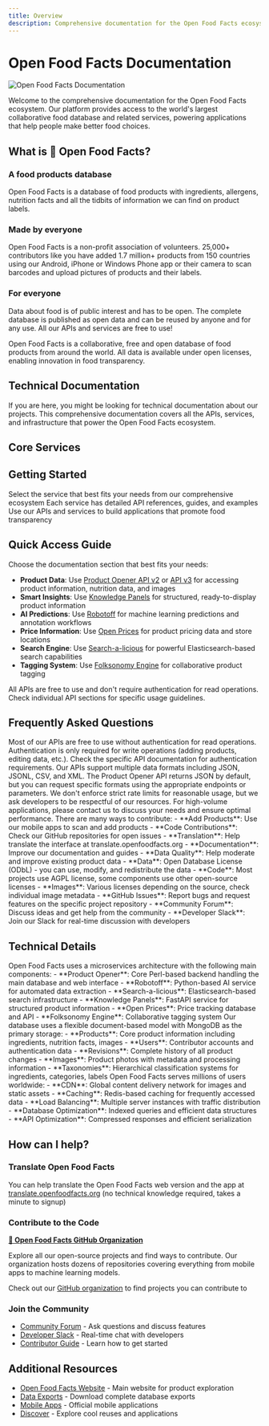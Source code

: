 ```yaml
---
title: Overview
description: Comprehensive documentation for the Open Food Facts ecosystem - APIs, services, and infrastructure
---
```



# Open Food Facts Documentation

![Open Food Facts Documentation](./assets/image.png)

Welcome to the comprehensive documentation for the Open Food Facts ecosystem. Our platform provides access to the world's largest collaborative food database and related services, powering applications that help people make better food choices.

## What is 🍊 Open Food Facts?

### A food products database

Open Food Facts is a database of food products with ingredients, allergens, nutrition facts and all the tidbits of information we can find on product labels.

### Made by everyone

Open Food Facts is a non-profit association of volunteers. 25,000+ contributors like you have added 1.7 million+ products from 150 countries using our Android, iPhone or Windows Phone app or their camera to scan barcodes and upload pictures of products and their labels.

### For everyone

Data about food is of public interest and has to be open. The complete database is published as open data and can be reused by anyone and for any use. All our APIs and services are free to use!

<Callout type="info">
  Open Food Facts is a collaborative, free and open database of food products
  from around the world. All data is available under open licenses, enabling
  innovation in food transparency.
</Callout>

## Technical Documentation

If you are here, you might be looking for technical documentation about our projects. This comprehensive documentation covers all the APIs, services, and infrastructure that power the Open Food Facts ecosystem.

## Core Services

<Cards>
  <Card
    title="Product Opener"
    description="Core backend system powering Open Food Facts with API endpoints, database, and web interface"
    href="/docs/Product-Opener"
  />
  <Card
    title="Robotoff"
    description="AI-powered service for automated product data extraction using computer vision and ML"
    href="/docs/Robotoff"
  />
  <Card
    title="Knowledge Panels"
    description="FastAPI service providing structured, ready-to-display knowledge panels for products"
    href="/docs/Knowledge-Panel"
  />
  <Card
    title="Open Prices"
    description="Global price database with location-based pricing information and analytics"
    href="/docs/Open-prices"
  />
  <Card
    title="Folksonomy Engine"
    description="Collaborative tagging system for adding custom properties to products"
    href="/docs/folksonomy"
  />
  <Card
    title="Search-a-licious"
    description="Ready-to-use search component built on Elasticsearch for data exploration"
    href="/docs/Search-a-licious"
  />
  <Card
    title="Infrastructure"
    description="Server architecture, hosting, and technical infrastructure documentation"
    href="/docs/Infra"
  />
</Cards>

## Getting Started

<Steps>
  <Step title="Choose Your Service">
    Select the service that best fits your needs from our comprehensive
    ecosystem
  </Step>
  <Step title="Explore the Documentation">
    Each service has detailed API references, guides, and examples
  </Step>
  <Step title="Start Building">
    Use our APIs and services to build applications that promote food
    transparency
  </Step>
</Steps>

## Quick Access Guide

Choose the documentation section that best fits your needs:

- **Product Data**: Use [Product Opener API v2](/docs/Product-Opener/v2) or [API v3](/docs/Product-Opener/v3) for accessing product information, nutrition data, and images
- **Smart Insights**: Use [Knowledge Panels](/docs/Knowledge-Panel) for structured, ready-to-display product information
- **AI Predictions**: Use [Robotoff](/docs/Robotoff) for machine learning predictions and annotation workflows
- **Price Information**: Use [Open Prices](/docs/Open-prices) for product pricing data and store locations
- **Search Engine**: Use [Search-a-licious](/docs/Search-a-licious) for powerful Elasticsearch-based search capabilities
- **Tagging System**: Use [Folksonomy Engine](/docs/folksonomy) for collaborative product tagging

<Callout type="success">
  All APIs are free to use and don't require authentication for read operations.
  Check individual API sections for specific usage guidelines.
</Callout>

## Frequently Asked Questions

<Accordions type="single">
  <Accordion title="Do I need authentication to use the APIs?" id="auth-question">
    Most of our APIs are free to use without authentication for read operations. Authentication is only required for write operations (adding products, editing data, etc.). Check the specific API documentation for authentication requirements.
  </Accordion>
  
  <Accordion title="What data formats are supported?" id="data-formats">
    Our APIs support multiple data formats including JSON, JSONL, CSV, and XML. The Product Opener API returns JSON by default, but you can request specific formats using the appropriate endpoints or parameters.
  </Accordion>
  
  <Accordion title="Is there a rate limit for API calls?" id="rate-limits">
    We don't enforce strict rate limits for reasonable usage, but we ask developers to be respectful of our resources. For high-volume applications, please contact us to discuss your needs and ensure optimal performance.
  </Accordion>
  
  <Accordion title="How can I contribute to Open Food Facts?" id="how-to-contribute">
    There are many ways to contribute:
    - **Add Products**: Use our mobile apps to scan and add products
    - **Code Contributions**: Check our GitHub repositories for open issues
    - **Translation**: Help translate the interface at translate.openfoodfacts.org
    - **Documentation**: Improve our documentation and guides
    - **Data Quality**: Help moderate and improve existing product data
  </Accordion>
  
  <Accordion title="What licenses apply to the data and code?" id="licenses">
    - **Data**: Open Database License (ODbL) - you can use, modify, and redistribute the data
    - **Code**: Most projects use AGPL license, some components use other open-source licenses
    - **Images**: Various licenses depending on the source, check individual image metadata
  </Accordion>
  
  <Accordion title="How do I report bugs or request features?" id="bugs-features">
    - **GitHub Issues**: Report bugs and request features on the specific project repository
    - **Community Forum**: Discuss ideas and get help from the community
    - **Developer Slack**: Join our Slack for real-time discussion with developers
  </Accordion>
</Accordions>

## Technical Details

<Accordions type="single">
  <Accordion title="System Architecture Overview" id="architecture">
    Open Food Facts uses a microservices architecture with the following main components:
    - **Product Opener**: Core Perl-based backend handling the main database and web interface
    - **Robotoff**: Python-based AI service for automated data extraction
    - **Search-a-licious**: Elasticsearch-based search infrastructure
    - **Knowledge Panels**: FastAPI service for structured product information
    - **Open Prices**: Price tracking database and API
    - **Folksonomy Engine**: Collaborative tagging system
  </Accordion>
  
  <Accordion title="Database Schema and Data Model" id="database-schema">
    Our database uses a flexible document-based model with MongoDB as the primary storage:
    - **Products**: Core product information including ingredients, nutrition facts, images
    - **Users**: Contributor accounts and authentication data
    - **Revisions**: Complete history of all product changes
    - **Images**: Product photos with metadata and processing information
    - **Taxonomies**: Hierarchical classification systems for ingredients, categories, labels
  </Accordion>
  
  <Accordion title="Performance and Scalability" id="performance">
    Open Food Facts serves millions of users worldwide:
    - **CDN**: Global content delivery network for images and static assets
    - **Caching**: Redis-based caching for frequently accessed data
    - **Load Balancing**: Multiple server instances with traffic distribution
    - **Database Optimization**: Indexed queries and efficient data structures
    - **API Optimization**: Compressed responses and efficient serialization
  </Accordion>
</Accordions>

## How can I help?

### Translate Open Food Facts

You can help translate the Open Food Facts web version and the app at [translate.openfoodfacts.org](https://translate.openfoodfacts.org/) (no technical knowledge required, takes a minute to signup)

### Contribute to the Code

**[🐙 Open Food Facts GitHub Organization](https://github.com/openfoodfacts)**

Explore all our open-source projects and find ways to contribute. Our organization hosts dozens of repositories covering everything from mobile apps to machine learning models.

Check out our [GitHub organization](https://github.com/openfoodfacts) to find projects you can contribute to

### Join the Community

- [Community Forum](https://forum.openfoodfacts.org) - Ask questions and discuss features
- [Developer Slack](https://slack.openfoodfacts.org) - Real-time chat with developers
- [Contributor Guide](https://wiki.openfoodfacts.org/Contributor) - Learn how to get started

## Additional Resources

- [Open Food Facts Website](https://openfoodfacts.org) - Main website for product exploration
- [Data Exports](https://world.openfoodfacts.org/data) - Download complete database exports
- [Mobile Apps](https://world.openfoodfacts.org/discover) - Official mobile applications
- [Discover](https://world.openfoodfacts.org/discover) - Explore cool reuses and applications

